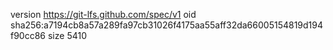 version https://git-lfs.github.com/spec/v1
oid sha256:a7194cb8a57a289fa97cb31026f4175aa55aff32da66005154819d194f90cc86
size 5410
